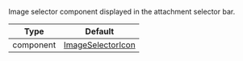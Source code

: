 Image selector component displayed in the attachment selector bar.

| Type      | Default                                                                                                                                                         |
| --------- | --------------------------------------------------------------------------------------------------------------------------------------------------------------- |
| component | [ImageSelectorIcon](https://github.com/GetStream/stream-chat-react-native/blob/master/package/src/components/AttachmentPicker/components/ImageSelectorIcon.tsx) |
